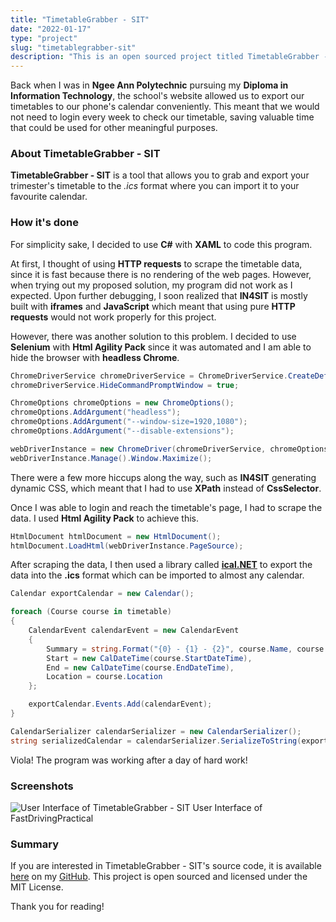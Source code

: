 ```yaml
---
title: "TimetableGrabber - SIT"
date: "2022-01-17"
type: "project"
slug: "timetablegrabber-sit"
description: "This is an open sourced project titled TimetableGrabber - SIT."
---
```


Back when I was in **Ngee Ann Polytechnic** pursuing my **Diploma in Information Technology**,
the school's website allowed us to export our timetables to our phone's calendar conveniently.
This meant that we would not need to login every week to check our timetable, saving valuable
time that could be used for other meaningful purposes.

### About TimetableGrabber - SIT

**TimetableGrabber - SIT** is a tool that allows you to grab and export your trimester's timetable
to the _.ics_ format where you can import it to your favourite calendar.

### How it's done

For simplicity sake, I decided to use **C#** with **XAML** to code this program.

At first, I thought of using **HTTP requests** to scrape the timetable data, since it is fast because
there is no rendering of the web pages. However, when trying out my proposed solution, my program did
not work as I expected. Upon further debugging, I soon realized that **IN4SIT** is mostly built with
**iframes** and **JavaScript** which meant that using pure **HTTP requests** would not work properly
for this project.

However, there was another solution to this problem. I decided to use **Selenium** with **Html Agility Pack**
since it was automated and I am able to hide the browser with **headless Chrome**.

```csharp
ChromeDriverService chromeDriverService = ChromeDriverService.CreateDefaultService();
chromeDriverService.HideCommandPromptWindow = true;

ChromeOptions chromeOptions = new ChromeOptions();
chromeOptions.AddArgument("headless");
chromeOptions.AddArgument("--window-size=1920,1080");
chromeOptions.AddArgument("--disable-extensions");

webDriverInstance = new ChromeDriver(chromeDriverService, chromeOptions);
webDriverInstance.Manage().Window.Maximize();
```

There were a few more hiccups along the way, such as **IN4SIT** generating dynamic CSS, which meant that I
had to use **XPath** instead of **CssSelector**.

Once I was able to login and reach the timetable's page, I had to scrape the data. I used
**Html Agility Pack** to achieve this.

```csharp
HtmlDocument htmlDocument = new HtmlDocument();
htmlDocument.LoadHtml(webDriverInstance.PageSource);
```

After scraping the data, I then used a library called **[ical.NET](https://github.com/rianjs/ical.net/)** to export
the data into the **.ics** format which can be imported to almost any calendar.

```csharp
Calendar exportCalendar = new Calendar();

foreach (Course course in timetable)
{
    CalendarEvent calendarEvent = new CalendarEvent
    {
        Summary = string.Format("{0} - {1} - {2}", course.Name, course.Section, course.Component),
        Start = new CalDateTime(course.StartDateTime),
        End = new CalDateTime(course.EndDateTime),
        Location = course.Location
    };

    exportCalendar.Events.Add(calendarEvent);
}

CalendarSerializer calendarSerializer = new CalendarSerializer();
string serializedCalendar = calendarSerializer.SerializeToString(exportCalendar);
```

Viola! The program was working after a day of hard work!

### Screenshots

![User Interface of TimetableGrabber - SIT](../../images/posts/projects/TimetableGrabber-SIT/UserInterface.png)
User Interface of FastDrivingPractical

### Summary

If you are interested in TimetableGrabber - SIT's source code, it is available
[here](https://github.com/JustBrandonLim/TimetableGrabber-SIT) on my
[GitHub](https://github.com/JustBrandonLim). This project is open sourced and licensed under the
MIT License.

Thank you for reading!
